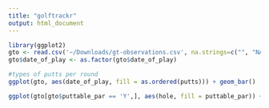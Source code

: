 ```yaml
---
title: "golftrackr"
output: html_document
---
```


```r
library(ggplot2)
gto <- read.csv('~/Downloads/gt-observations.csv', na.strings=c("", "NA"))
gto$date_of_play <- as.factor(gto$date_of_play)
```

```r
#types of putts per round
ggplot(gto, aes(date_of_play, fill = as.ordered(putts))) + geom_bar()  + ylab("Putts Observed") + xlab("Date of Play") + ggtitle("Types of Putts per Round") 

ggplot(gto[gto$puttable_par == 'Y',], aes(hole, fill = puttable_par)) + geom_bar(stat="bin") + scale_x_discrete() 
```

